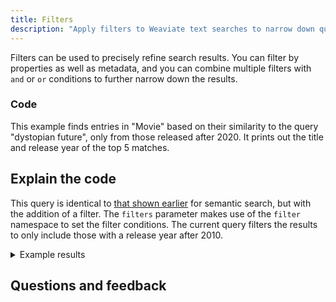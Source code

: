 ```yaml
---
title: Filters
description: "Apply filters to Weaviate text searches to narrow down query results."
---
```



Filters can be used to precisely refine search results. You can filter by properties as well as metadata, and you can combine multiple filters with `and` or `or` conditions to further narrow down the results.

### <i class="fa-solid fa-code"></i> Code

This example finds entries in "Movie" based on their similarity to the query "dystopian future", only from those released after 2020. It prints out the title and release year of the top 5 matches.

<FilteredTextBlock
  text={TSCode}
  startMarker="// FilteredSemanticSearch"
  endMarker="// END FilteredSemanticSearch"
  language="ts"
/>

## <i class="fa-solid fa-chalkboard"></i> Explain the code

This query is identical to [that shown earlier](./10_semantic.mdx) for semantic search, but with the addition of a filter. The `filters` parameter makes use of the `filter` namespace to set the filter conditions. The current query filters the results to only include those with a release year after 2010.

<details>
  <summary>Example results</summary>

```text
Dune 2021
Distance to query: 0.199

Tenet 2020
Distance to query: 0.200

Mission: Impossible - Dead Reckoning Part One 2023
Distance to query: 0.207

Onward 2020
Distance to query: 0.214

Jurassic World Dominion 2022
Distance to query: 0.216
```

</details>


## Questions and feedback


<DocsFeedback/>
